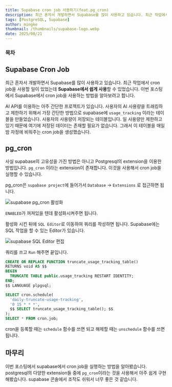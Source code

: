 ```yaml
---
title: Supabase cron job 사용하기(feat.pg_cron)
description: 최근 혼자서 개발하면서 Supabase를 많이 사용하고 있습니다. 최근 작업에서 cron job을 사용할 일이 있었는데 Supabase에서 쉽게 사용할 수 있었습니다. 이번 포스팅에서 Supabase에서 cron job을 사용하는 방법을 알아보려고 합니다.
tags: [PostgreSQL, Supabase]
author: mingke
thumbnail: /thumbnails/supabase-logo.webp
date: 2025/08/21
---
```


### 목차

## Supabase Cron Job

최근 혼자서 개발하면서 Supabase를 많이 사용하고 있습니다. 최근 작업에서 cron job을 사용할 일이 있었는데 **Supabase에서 쉽게 사용**할 수 있었습니다. 이번 포스팅에서 Supabase에서 cron job을 사용하는 방법을 알아보려고 합니다.

AI API를 이용하는 아주 간단한 프로젝트가 있습니다. 사용자의 AI 사용량을 트래킹하고 제한하기 위해서 가장 간단한 방법으로 supabase에 `usage_tracking` 이라는 테이블을 만들었습니다. 사용자의 사용량이 저장되는 테이블입니다. 일 사용량만 제한하고 있기 때문에 여기에 저장된 데이터는 존재할 필요가 없습니다. 그래서 이 테이블을 매일 밤 자정에 비워주는 cron job을 생성했습니다.

## pg_cron

사실 supabase의 고유성을 가진 방법은 아니고 Postgresql의 extension을 이용한 방법입니다. `pg_cron` 이라는 extension이 존재합니다. 이것을 사용해서 cron job을 실행할 수 있습니다.

pg_cron은 `supabase project`에 들어가서 `Database` → `Extensions` 로 접근하면 됩니다.

<Image src="/others/04.png" alt="supabase pg_cron 활성화" caption="pg_cron을 활성화 합니다." />

`ENABLED`가 꺼져있을 텐데 활성화시켜주면 됩니다.

활성화 시킨 뒤에 `SQL Editor`로 이동하여 쿼리를 작성하면 됩니다. Supabase에는 SQL 작업을 할 수 있는 Editor가 있습니다.

<Image
  src="/others/05.png"
  alt="supabase SQL Editor 편집"
  caption="supabase SQL Editor에서 SQL을 작성하고 실행합니다."
/>

쿼리를 쓰고 `Run` 해주면 끝입니다.

```sql
CREATE OR REPLACE FUNCTION truncate_usage_tracking_table()
RETURNS void AS $$
BEGIN
  TRUNCATE TABLE public.usage_tracking RESTART IDENTITY;
END;
$$ LANGUAGE plpgsql;

SELECT cron.schedule(
  'daily-truncate-usage-tracking',
  '0 15 * * *',
  $$ SELECT truncate_usage_tracking_table(); $$
);
SELECT * FROM cron.job;
```

cron을 등록할 때는 `schedule` 함수를 쓰면 되고 해제할 때는 `unschedule` 함수를 쓰면 됩니다.

<Ads />

## 마무리

이번 포스팅에서 supabase에서 cron job을 실행하는 방법을 알아봤습니다. postgresql의 다양한 extension들 중에 `pg_cron`이라는 것을 사용해서 아주 쉽게 구현해봤습니다. supabase 콘솔에서 조작도 쉬워서 너무 좋은 것 같습니다.

<Link url="https://chaechae.life/blog/supabase-mcp-server-vscode" />
